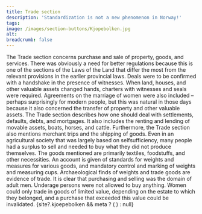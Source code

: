 ```yaml
---
title: Trade section
description: 'Standardization is not a new phenomenon in Norway!'
tags:
image: /images/section-buttons/Kjopebolken.jpg
alt: 
breadcrumb: false
---
```



<SitatHero 
    title='Trade section'
    ingress='“All contracts that have been formally agreed with a handshake are to be binding, those which can prevail by law.”'  
    footer='Trade section, chapter 13'
/>
 
<Spacer height={10}/>

<Container stil="firstletter text-left text-xl" columns={2} margin={10}>
    The Trade section concerns purchase and sale of property, goods, and services. There was obviously a need for better regulations because this is one of the sections of the Laws of the Land that differ the most from the relevant provisions in the earlier provincial laws. Deals were to be confirmed with a handshake in the presence of witnesses. When land, houses, and other valuable assets changed hands, charters with witnesses and seals were required. Agreements on the marriage of women were also included – perhaps surprisingly for modern people, but this was natural in those days because it also concerned the transfer of property and other valuable assets. The Trade section describes how one should deal with settlements, defaults, debts, and mortgages. It also includes the renting and lending of movable assets, boats, horses, and cattle. Furthermore, the Trade section also mentions merchant trips and the shipping of goods. Even in an agricultural society that was largely based on selfsufficiency, many people had a surplus to sell and needed to buy what they did not produce themselves. The goods mentioned are primarily textiles, foodstuffs, and other necessities. An account is given of standards for weights and measures for various goods, and mandatory control and marking of weights and measuring cups. Archaeological finds of weights and trade goods are evidence of trade. It is clear that purchasing and selling was the domain of adult men. Underage persons were not allowed to buy anything. Women could only trade in goods of limited value, depending on the estate to which they belonged, and a purchase that exceeded this value could be invalidated.
</Container>

<Container>
    <Spacer height={10}/>
    {site?.kjoepebolken && meta ? (
    <SubTextsCards items={site.kjoepebolken} meta={meta} />
  ) : null}
</Container>
